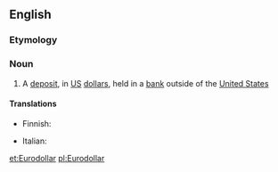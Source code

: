 ==English==

===Etymology===
{{prefix|Euro|dollar|lang=en}}

===Noun===
{{wikipedia}}
{{en-noun}}

# A [[deposit]], in [[US]] [[dollar]]s, held in a [[bank]] outside of the [[United States]]

====Translations====
{{trans-top|a deposit, in US dollars, held in a bank outside of the United States}}
* Finnish: {{t|fi|eurodollari}}
{{trans-mid}}
* Italian: {{t|it|eurodollaro|m}}
{{trans-bottom}}

[[et:Eurodollar]]
[[pl:Eurodollar]]